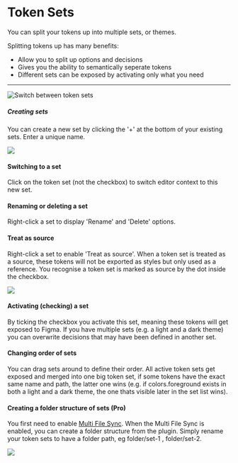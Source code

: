 # Token Sets

You can split your tokens up into multiple sets, or themes.

Splitting tokens up has many benefits:
- Allow you to split up options and decisions
- Gives you the ability to semantically seperate tokens
- Different sets can be exposed by activating only what you need

---

![Switch between token sets](/token-sets-1.gif)

##### Creating sets
You can create a new set by clicking the '+' at the bottom of your existing sets. Enter a unique name.

![](/token-sets.png)

#### Switching to a set
Click on the token set (not the checkbox) to switch editor context to this new set.

#### Renaming or deleting a set
Right-click a set to display 'Rename' and 'Delete' options.

#### Treat as source
Right-click a set to enable 'Treat as source'. When a token set is treated as a source, these tokens will not be exported as styles but only used as a reference. You recognise a token set is marked as source by the dot inside the checkbox.

![](/treat-as-source.png)

#### Activating (checking) a set
By ticking the checkbox you activate this set, meaning these tokens will get exposed to Figma. If you have multiple sets (e.g. a light and a dark theme) you can overwrite decisions that may have been defined in another set.

#### Changing order of sets
You can drag sets around to define their order. All active token sets get exposed and merged into one big token set, if some tokens have the exact same name and path, the latter one wins (e.g. if colors.foreground exists in both a light and a dark theme, the one thats visible later in the set list wins).

#### Creating a folder structure of sets (Pro)
You first need to enable <a href="/sync/multi-file">Multi File Sync</a>.
When the Multi File Sync is enabled, you can create a folder structure from the plugin. Simply rename your token sets to have a folder path, eg folder/set-1 , folder/set-2.

![](https://user-images.githubusercontent.com/109062656/184136468-275b114d-ff50-4322-9c21-04d940ce2dab.png)
